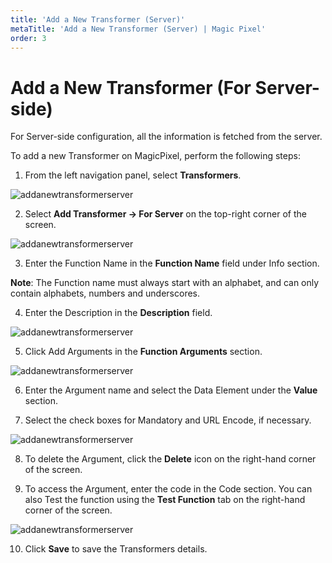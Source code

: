 ---
title: 'Add a New Transformer (Server)'
metaTitle: 'Add a New Transformer (Server) | Magic Pixel'
order: 3
--- 

# Add a New Transformer (For Server-side)

For Server-side configuration, all the information is fetched from the server.

To add a new Transformer on MagicPixel, perform the following steps:

1.	From the left navigation panel, select **Transformers**.

![addanewtransformerserver](/images/transformersimages/transformersserver.png)

2.	Select **Add Transformer -> For Server** on the top-right corner of the screen.

![addanewtransformerserver](/images/transformersimages/addtransformersforserver.png)

3.	Enter the Function Name in the **Function Name** field under Info section.

**Note**: The Function name must always start with an alphabet, and can only contain alphabets, numbers and underscores.

4.	Enter the Description in the **Description** field.

![addanewtransformerserver](/images/transformersimages/newtransformersserver.png)

5.	Click Add Arguments in the **Function Arguments** section.

![addanewtransformerserver](/images/transformersimages/addargumentserver.png)

6.	Enter the Argument name and select the Data Element under the **Value** section.

7.	Select the check boxes for Mandatory and URL Encode, if necessary.

![addanewtransformerserver](/images/transformersimages/functionargumentsserver.png)

8.	To delete the Argument, click the **Delete** icon on the right-hand corner of the screen.

9.	To access the Argument, enter the code in the Code section. You can also Test the function using the **Test Function** tab on the right-hand corner of the screen.

![addanewtransformerserver](/images/transformersimages/codeserver.png)

10.	Click **Save** to save the Transformers details.




